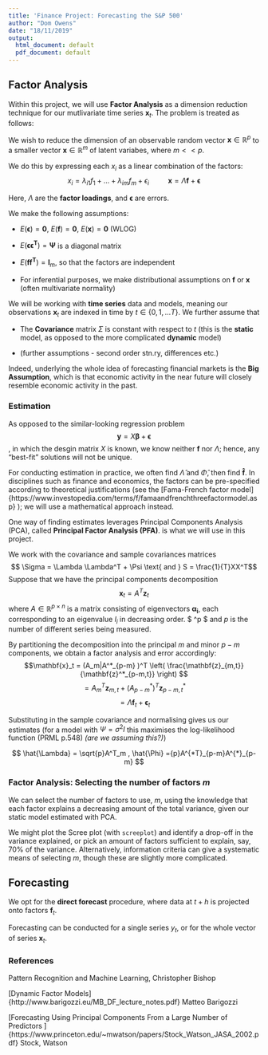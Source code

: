 ```yaml
---
title: 'Finance Project: Forecasting the S&P 500'
author: "Dom Owens"
date: "18/11/2019"
output:
  html_document: default
  pdf_document: default
---
```




## Factor Analysis

Within this project, we will use **Factor Analysis** as a dimension reduction technique for our mutlivariate time series $\mathbf{x}_t$. The problem is treated as follows:

We wish to reduce the dimension of an observable random vector $\mathbf{x} \in \mathbb{R}^p$ to a smaller vector $\mathbf{x} \in \mathbb{R}^m$ of latent variabes, where $m << p$.

We do this by expressing each $x_i$ as a linear combination of the factors: 
$$x_i = \lambda_{i1} f_1 + ... + \lambda_{im} f_m + \epsilon_i \hspace{30pt} \mathbf{x} = \Lambda \mathbf{f} + \boldsymbol{\epsilon}$$ 

Here, $\Lambda$ are the **factor loadings**, and $\boldsymbol{\epsilon}$ are errors.

We make the following assumptions:

- $E(\boldsymbol{\epsilon}) = \boldsymbol{0}$, $E(\boldsymbol{f}) = \boldsymbol{0}$, $E(\boldsymbol{x}) = \boldsymbol{0}$ (WLOG)

- $E(\boldsymbol{\epsilon \epsilon^T}) = \boldsymbol{\Psi}$ is a diagonal matrix

- $E(\boldsymbol{f f^T}) = \boldsymbol{I}_m$, so that the factors are independent

- For inferential purposes, we make distributional assumptions on $\boldsymbol{f}$ or $\boldsymbol{x}$ (often multivariate normality)


We will be working with **time series** data and models, meaning our observations $\mathbf{x}_t$ are indexed in time by $t \in \{ 0, 1, ... T \}$.
We further assume that

- The **Covariance** matrix $\Sigma$ is constant with respect to $t$ (this is the **static** model, as opposed to the more complicated **dynamic** model)

- (further assumptions - second order stn.ry, differences etc.)

Indeed, underlying the whole idea of forecasting financial markets is the **Big Assumption**, which is that economic activity in the near future will closely resemble economic activity in the past.

### Estimation

As opposed to the similar-looking regression problem $$\boldsymbol{y} = X \boldsymbol{\beta} + \boldsymbol{\epsilon} $$, in which the desgin matrix $X$ is known, we know neither $\boldsymbol{f}$ nor $\Lambda$; hence, any "best-fit" solutions will not be unique.

For conducting estimation in practice, we often find $\hat{\Lambda}$ and $\hat{\Phi}$, then find $\boldsymbol{\hat{f}}$.
In disciplines such as finance and economics, the factors can be pre-specified according to theoretical justifications (see the [Fama-French factor model]{https://www.investopedia.com/terms/f/famaandfrenchthreefactormodel.asp} ); we will use a mathematical approach instead.

One way of finding estimates leverages Principal Components Analysis (PCA), called **Principal Factor Analysis (PFA)**. is what we will use in this project.

We work with the covariance and sample covariances matrices $$ \Sigma = \Lambda \Lambda^T + \Psi \text{ and } 
S = \frac{1}{T}XX^T$$
Suppose that we have the principal components decomposition 
$$ \mathbf{x}_t = A^T \mathbf{z}_t  $$
where $A \in \mathbb{R}^{p \times n}$ is a matrix consisting of eigenvectors $\boldsymbol{\alpha_i}$, each corresponding to an eigenvalue $l_i$ in decreasing order. $\mathbf{z} \in \mathbb{R}^p $ and $p$ is the number of different series being measured.  

By partitioning the decomposition into the principal $m$ and minor $p-m$ components, we obtain a factor analysis and error accordingly:
$$\mathbf{x}_t = (A_m|A^*_{p-m} )^T  \left( \frac{\mathbf{z}_{m,t}} {\mathbf{z}^*_{p-m,t}} \right) $$
$$ = A_m^T \mathbf{z}_{m,t} + (A^*_{p-m})^T \mathbf{z}^*_{p-m,t} $$
$$= \Lambda \mathbf{f}_t + \boldsymbol{\epsilon}_t $$

Substituting in the sample covariance and normalising gives us our estimates (for a model with $\Psi = \sigma^2 I$ this maximises the log-likelihood function (PRML p.548) *(are we assuming this?)*)

$$  \hat{\Lambda} = \sqrt{p}A^T_m , \hat{\Phi} ={p}A^{*T}_{p-m}A^{*}_{p-m} $$



### Factor Analysis: Selecting the number of factors $m$
We can select the number of factors to use, $m$, using the knowledge that each factor explains a decreasing amount of the total variance, given our static model estimated with PCA.

We might plot the Scree plot (with `screeplot`) and identify a drop-off in the variance explained, or pick an amount of factors sufficient to explain, say, 70% of the variance. Alternatively, information criteria can give a systematic means of selecting $m$, though these are slightly more complicated.


## Forecasting

We opt for the **direct forecast** procedure, where data at $t+h$ is projected onto factors $\mathbf{f}_t$.

Forecasting can be conducted for a single series $y_t$, or for the whole vector of series $\mathbf{x}_t$.





### References
Pattern Recognition and Machine Learning, Christopher Bishop

[Dynamic Factor Models]{http://www.barigozzi.eu/MB_DF_lecture_notes.pdf} Matteo Barigozzi

[Forecasting Using Principal Components
From a Large Number of Predictors ]{https://www.princeton.edu/~mwatson/papers/Stock_Watson_JASA_2002.pdf} Stock, Watson